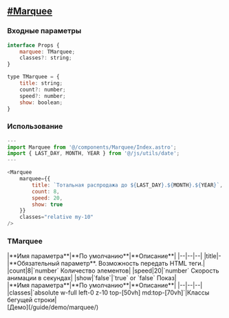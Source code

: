 ## [#Marquee](#marquee)

### Входные параметры

```js
interface Props {
	marquee: TMarquee;
	classes?: string;
}

type TMarquee = {
	title: string;
	count?: number;
	speed?: number;
	show: boolean;
}
```
### Использование
```js
---
import Marquee from '@/components/Marquee/Index.astro';
import { LAST_DAY, MONTH, YEAR } from '@/js/utils/date';
---

<Marquee 
    marquee={{
        title: `Тотальная распродажа до ${LAST_DAY}.${MONTH}.${YEAR}`, 
        count: 8,
        speed: 20, 
        show: true
    }}
    classes="relative my-10"
/>
```
### TMarquee
<div class="*:!text-left mb-10">
    |**Имя параметра**|**По умолчанию**|**Описание**|
    |--|--|--|
	|title|-|**Обязательный параметр**. Возможность передать HTML теги.|
	|count|8|`number` Количество элементов|
	|speed|20|`number` Скорость анимации в секундах|
	|show|`false`|`true` or `false` Показ|
</div>

<div class="*:!text-left mb-10">
    |**Имя параметра**|**По умолчанию**|**Описание**|
    |--|--|--|
	|classes|`absolute w-full left-0 z-10 top-[50vh] md:top-[70vh]`|Классы бегущей строки|
</div>
[Демо](/guide/demo/marquee/)